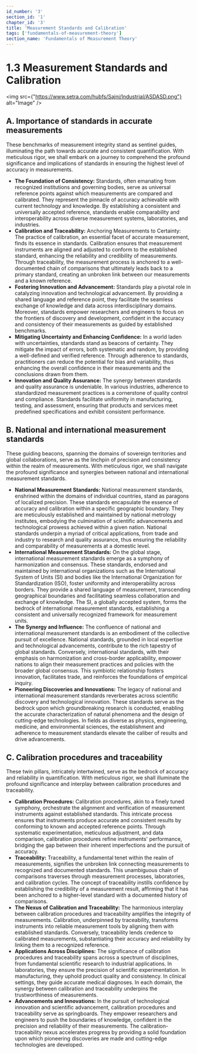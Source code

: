```yaml
---
id_number: '3'
section_id: '1'
chapter_id: '3'
title: 'Measurement Standards and Calibration'
tags: ['fundamentals-of-measurement-theory']
section_name: 'Fundamentals of Measurement Theory'
---
```


# 1.3 **Measurement Standards and Calibration**

<img src={"https://www.setra.com/hubfs/Sajni/Industrial/ASDASD.png"} alt="Image" />

## **A. Importance of standards in accurate measurements**

These benchmarks of measurement integrity stand as sentinel guides, illuminating the path towards accurate and consistent quantification. With meticulous rigor, we shall embark on a journey to comprehend the profound significance and implications of standards in ensuring the highest level of accuracy in measurements.

- **The Foundation of Consistency:** Standards, often emanating from recognized institutions and governing bodies, serve as universal reference points against which measurements are compared and calibrated. They represent the pinnacle of accuracy achievable with current technology and knowledge. By establishing a consistent and universally accepted reference, standards enable comparability and interoperability across diverse measurement systems, laboratories, and industries.
- **Calibration and Traceability:** Anchoring Measurements to Certainty: The practice of calibration, an essential facet of accurate measurement, finds its essence in standards. Calibration ensures that measurement instruments are aligned and adjusted to conform to the established standard, enhancing the reliability and credibility of measurements. Through traceability, the measurement process is anchored to a well-documented chain of comparisons that ultimately leads back to a primary standard, creating an unbroken link between our measurements and a known reference.
- **Fostering Innovation and Advancement:** Standards play a pivotal role in catalyzing innovation and technological advancement. By providing a shared language and reference point, they facilitate the seamless exchange of knowledge and data across interdisciplinary domains. Moreover, standards empower researchers and engineers to focus on the frontiers of discovery and development, confident in the accuracy and consistency of their measurements as guided by established benchmarks.
- **Mitigating Uncertainty and Enhancing Confidence:** In a world laden with uncertainties, standards stand as beacons of certainty. They mitigate the impact of errors, both systematic and random, by providing a well-defined and verified reference. Through adherence to standards, practitioners can reduce the potential for bias and variability, thus enhancing the overall confidence in their measurements and the conclusions drawn from them.
- **Innovation and Quality Assurance:** The synergy between standards and quality assurance is undeniable. In various industries, adherence to standardized measurement practices is a cornerstone of quality control and compliance. Standards facilitate uniformity in manufacturing, testing, and assessment, ensuring that products and services meet predefined specifications and exhibit consistent performance.

## **B. National and international measurement standards**

These guiding beacons, spanning the domains of sovereign territories and global collaborations, serve as the linchpin of precision and consistency within the realm of measurements. With meticulous rigor, we shall navigate the profound significance and synergies between national and international measurement standards.

- **National Measurement Standards:** National measurement standards, enshrined within the domains of individual countries, stand as paragons of localized precision. These standards encapsulate the essence of accuracy and calibration within a specific geographic boundary. They are meticulously established and maintained by national metrology institutes, embodying the culmination of scientific advancements and technological prowess achieved within a given nation. National standards underpin a myriad of critical applications, from trade and industry to research and quality assurance, thus ensuring the reliability and comparability of measurements at a domestic level.
- **International Measurement Standards:** On the global stage, international measurement standards emerge as a symphony of harmonization and consensus. These standards, endorsed and maintained by international organizations such as the International System of Units (SI) and bodies like the International Organization for Standardization (ISO), foster uniformity and interoperability across borders. They provide a shared language of measurement, transcending geographical boundaries and facilitating seamless collaboration and exchange of knowledge. The SI, a globally accepted system, forms the bedrock of international measurement standards, establishing a consistent and universally recognized framework for measurement units.
- **The Synergy and Influence:** The confluence of national and international measurement standards is an embodiment of the collective pursuit of excellence. National standards, grounded in local expertise and technological advancements, contribute to the rich tapestry of global standards. Conversely, international standards, with their emphasis on harmonization and cross-border applicability, empower nations to align their measurement practices and policies with the broader global consensus. This symbiotic relationship fosters innovation, facilitates trade, and reinforces the foundations of empirical inquiry.
- **Pioneering Discoveries and Innovations:** The legacy of national and international measurement standards reverberates across scientific discovery and technological innovation. These standards serve as the bedrock upon which groundbreaking research is conducted, enabling the accurate characterization of natural phenomena and the design of cutting-edge technologies. In fields as diverse as physics, engineering, medicine, and environmental sciences, the establishment and adherence to measurement standards elevate the caliber of results and drive advancements.

## **C. Calibration procedures and traceability**

These twin pillars, intricately intertwined, serve as the bedrock of accuracy and reliability in quantification. With meticulous rigor, we shall illuminate the profound significance and interplay between calibration procedures and traceability.

- **Calibration Procedures:** Calibration procedures, akin to a finely tuned symphony, orchestrate the alignment and verification of measurement instruments against established standards. This intricate process ensures that instruments produce accurate and consistent results by conforming to known and accepted reference points. Through systematic experimentation, meticulous adjustment, and data comparison, calibration procedures refine instruments' performance, bridging the gap between their inherent imperfections and the pursuit of accuracy.
- **Traceability:** Traceability, a fundamental tenet within the realm of measurements, signifies the unbroken link connecting measurements to recognized and documented standards. This unambiguous chain of comparisons traverses through measurement processes, laboratories, and calibration cycles. The concept of traceability instills confidence by establishing the credibility of a measurement result, affirming that it has been anchored to a higher-level standard with a documented history of comparisons.
- **The Nexus of Calibration and Traceability:** The harmonious interplay between calibration procedures and traceability amplifies the integrity of measurements. Calibration, underpinned by traceability, transforms instruments into reliable measurement tools by aligning them with established standards. Conversely, traceability lends credence to calibrated measurements, substantiating their accuracy and reliability by linking them to a recognized reference.
- **Applications Across Disciplines:** The significance of calibration procedures and traceability spans across a spectrum of disciplines, from fundamental scientific research to industrial applications. In laboratories, they ensure the precision of scientific experimentation. In manufacturing, they uphold product quality and consistency. In clinical settings, they guide accurate medical diagnoses. In each domain, the synergy between calibration and traceability underpins the trustworthiness of measurements.
- **Advancements and Innovations:** In the pursuit of technological innovation and scientific advancement, calibration procedures and traceability serve as springboards. They empower researchers and engineers to push the boundaries of knowledge, confident in the precision and reliability of their measurements. The calibration-traceability nexus accelerates progress by providing a solid foundation upon which pioneering discoveries are made and cutting-edge technologies are developed.